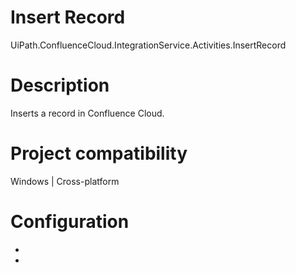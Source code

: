 ﻿# Insert Record

UiPath.ConfluenceCloud.IntegrationService.Activities.InsertRecord

# Description

Inserts a record in Confluence Cloud.

# Project compatibility

Windows | Cross-platform

# Configuration

* 
*
